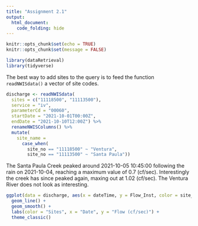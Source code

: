 ```yaml
---
title: "Assignment 2.1"
output: 
  html_document:
    code_folding: hide
---
```


```r
knitr::opts_chunk$set(echo = TRUE)
knitr::opts_chunk$set(message = FALSE)
```

```r
library(dataRetrieval)
library(tidyverse)
```

The best way to add sites to the query is to  feed the function `readNWISdata()` a vector of site codes.

```r
discharge <- readNWISdata(
  sites = c("11118500", "11113500"), 
  service = "iv",
  parameterCd = "00060",
  startDate = "2021-10-01T00:00Z",
  endDate = "2021-10-10T12:00Z") %>% 
  renameNWISColumns() %>%
  mutate(
    site_name = 
      case_when(
        site_no == "11118500" ~ "Ventura",
        site_no == "11113500" ~ "Santa Paula"))
```

The Santa Paula Creek peaked around 2021-10-05 10:45:00 following the rain on 2021-10-04, reaching a maximum value of 0.7 (cf/sec). Interestingly the creek has since peaked again, maxing out at 1.02 (cf/sec). The Ventura River does not look as interesting.  

```r
ggplot(data = discharge, aes(x = dateTime, y = Flow_Inst, color = site_name)) +
  geom_line() +
  geom_smooth() +
  labs(color = "Sites", x = "Date", y = "Flow (cf/sec)") +
  theme_classic()
```
